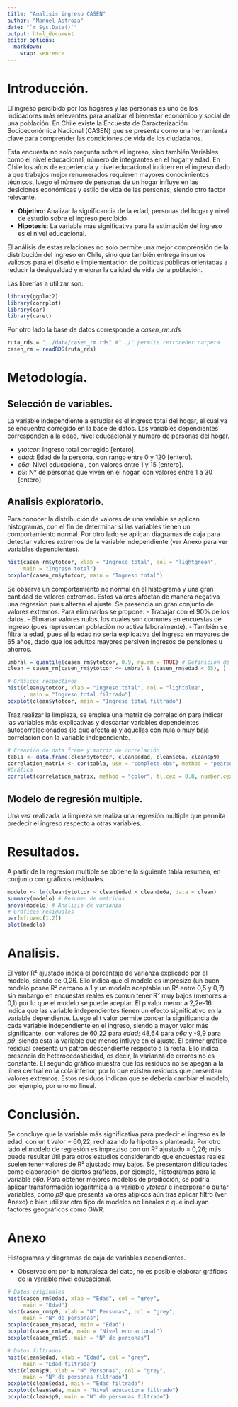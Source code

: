 ```yaml
---
title: "Analisis ingreso CASEN"
author: "Manuel Astroza"
date: "`r Sys.Date()`"
output: html_document
editor_options: 
  markdown: 
    wrap: sentence
---
```


# Introducción.

El ingreso percibido por los hogares y las personas es uno de los indicadores más relevantes para analizar el bienestar económico y social de una población. En Chile existe la Encuesta de Caracterización Socioeconómica Nacional (CASEN) que se presenta como una herramienta clave para comprender las condiciones de vida de los ciudadanos.

Esta encuesta no solo pregunta sobre el ingreso, sino también Variables como el nivel educacional, número de integrantes en el hogar y edad. En Chile los años de experiencia y nivel educacional inciden en el ingreso dado a que trabajos mejor renumerados requieren mayores conocimientos técnicos, luego el número de personas de un hogar influye en las desiciones económicas y estilo de vida de las personas, siendo otro factor relevante.

-   **Objetivo**: Analizar la significancia de la edad, personas del hogar y nivel de estudio sobre el ingreso percibido
-   **Hipotesis**: La variable más significativa para la estimación del ingreso es el nivel educacional.

El análisis de estas relaciones no solo permite una mejor comprensión de la distribución del ingreso en Chile, sino que también entrega insumos valiosos para el diseño e implementación de políticas públicas orientadas a reducir la desigualdad y mejorar la calidad de vida de la población.

Las librerías a utilizar son:

```r
library(ggplot2)
library(corrplot)
library(car)
library(caret)
```

Por otro lado la base de datos corresponde a *casen_rm.rds*

```r
ruta_rds = "../data/casen_rm.rds" #"../" permite retroceder carpeta
casen_rm = readRDS(ruta_rds)
```

# Metodología.

## Selección de variables.

La variable independiente a estudiar es el ingreso total del hogar, el cual ya se encuentra corregido en la base de datos.
Las variables dependientes corresponden a la edad, nivel educacional y número de personas del hogar.

-   *ytotcor*: Ingreso total corregido [entero].
-   *edad*: Edad de la persona, con rango entre 0 y 120 [entero].
-   *e6a*: Nivel educacional, con valores entre 1 y 15 [entero].
-   *p9*: N° de personas que viven en el hogar, con valores entre 1 a 30 [entero].

## Analisis exploratorio.

Para conocer la distribución de valores de una variable se aplican histogramas, con el fin de determinar si las variables tienen un comportamiento normal.
Por otro lado se aplican diagramas de caja para detectar valores extremos de la variable independiente (ver Anexo para ver variables dependientes).

```r
hist(casen_rm$ytotcor, xlab = "Ingreso total", col = "lightgreen",
     main = "Ingreso total")
boxplot(casen_rm$ytotcor, main = "Ingreso total")
```

Se observa un comportamiento no normal en el histograma y una gran cantidad de valores extremos. Estos valores afectan de manera negativa una regresión pues alteran el ajuste.
Se presencia un gran conjunto de valores extremos.
Para eliminarlos se propone:
- Trabajar con el 90% de los datos.
- Elimanar valores nulos, los cuales son comunes en encuestas de ingreso (pues representan población no activa laboralmente).
- También se filtra la edad, pues el la edad no seria explicativa del ingreso en mayores de 65 años, dado que los adultos mayores persiven ingresos de pensiones u ahorros.

```r
umbral = quantile(casen_rm$ytotcor, 0.9, na.rm = TRUE) # Definición de umbreal y eliminación de valores 0
clean = casen_rm[casen_rm$ytotcor <= umbral & (casen_rm$edad < 65), ]
```

```r
# Gráficos respectivos
hist(clean$ytotcor, xlab = "Ingreso total", col = "lightblue",
     , main = "Ingreso total filtrado")
boxplot(clean$ytotcor, main = "Ingreso total filtrado")
```

Traz realizar la limpieza, se emplea una matriz de correlación para indicar las variables más explicativas y descartar variables dependeintes autocorrelacionados (lo que afecta a) y aquellas con nula o muy baja correlación con la variable independiente.

```r
# Creación de data frame y matriz de correlación
tabla <- data.frame(clean$ytotcor, clean$edad, clean$e6a, clean$p9)
correlation_matrix <- cor(tabla, use = "complete.obs", method = "pearson")
#Gráfica
corrplot(correlation_matrix, method = "color", tl.cex = 0.8, number.cex = 0.7)
```

## Modelo de regresión multiple.

Una vez realizada la limpieza se realiza una regresión multiple que permita predecir el ingreso respecto a otras variables.

# Resultados.

A partir de la regresión multiple se obtiene la siguiente tabla resumen, en conjunto con gráficos residuales.
```r
modelo <- lm(clean$ytotcor ~ clean$edad + clean$e6a, data = clean)
summary(modelo) # Resumen de metricas
anova(modelo) # Analisis de varianza
# Gráficos residuales
par(mfrow=c(1,2))
plot(modelo)
```

# Analisis.

El valor R² ajustado indica el porcentaje de varianza explicado por el modelo, siendo de 0,26.
Ello indica que el modelo es impresizo (un buen modelo posee R² cercano a 1 y un modelo aceptable un R² entre 0,5 y 0,7) sin embargo en encuestas reales es comun tener R² muy bajos (menores a 0,1) por lo que el modelo se puede aceptar.
El p valor menor a 2,2e-16 indica que las variable independientes tienen un efecto significativo en la variable dependiente.
Luego el t valor permite concer la significancia de cada variable independiente en el ingreso, siendo a mayor valor más significante, con valores de 60,22 para *edad*; 48,64 para *e6a* y -9,9 para *p9*, siendo esta la variable que menos influye en el ajuste.
El primer gráfico residual presenta un patron descendiente respecto a la recta. Ello indica presencia de heterocedasticidad, es decir, la varianza de errores no es constante. El segundo gráfico muestra que los residuos no se apegan a la línea central en la cola inferior, por lo que existen residuos que presentan valores extremos. Estos residuos indican que se deberia cambiar el modelo, por ejemplo, por uno no lineal.

# Conclusión.

Se concluye que la variable más significativa para predecir el ingreso es la edad, con un t valor = 60,22, rechazando la hipotesis planteada.
Por otro lado el modelo de regresión es impreziso con un R² ajustado = 0,26; más puede resultar útil para otros estudios considerando que encuestas reales suelen tener valores de R² ajustado muy bajos.
Se presentaron dificultades como elaboración de ciertos gráficos, por ejemplo, histogramas para la variable *e6a*.
Para obtener mejores modelos de predicción, se podría aplicar transformación logaritmica a la variable *ytotcor* e incorporar o quitar variables, como *p9* que presenta valores atípicos aún tras aplicar filtro (ver Anexo) o bien utilizar otro tipo de modelos no lineales o que incluyan factores geográficos como GWR.

# Anexo

Histogramas y diagramas de caja de variables dependientes.

- Observación: por la naturaleza del dato, no es posible elaborar gráficos de la variable nivel educacional.

```r
# Datos originales
hist(casen_rm$edad, xlab = "Edad", col = "grey",
     main = "Edad")
hist(casen_rm$p9, xlab = "N° Personas", col = "grey",
     main = "N° de personas")
boxplot(casen_rm$edad, main = "Edad")
boxplot(casen_rm$e6a, main = "Nivel educacional")
boxplot(casen_rm$p9, main = "N° de personas")

# Datos filtrados
hist(clean$edad, xlab = "Edad", col = "grey",
     main = "Edad filtrada")
hist(clean$p9, xlab = "N° Personas", col = "grey",
     main = "N° de personas filtrado")
boxplot(clean$edad, main = "Edad filtrada")
boxplot(clean$e6a, main = "Nivel educaciona filtrado")
boxplot(clean$p9, main = "N° de personas filtrado")
```